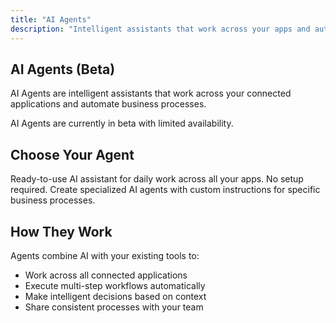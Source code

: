 ```yaml
---
title: "AI Agents"
description: "Intelligent assistants that work across your apps and automate your business processes"
---
```


## AI Agents (Beta)

AI Agents are intelligent assistants that work across your connected applications and automate business processes.

<Note>
AI Agents are currently in beta with limited availability.
</Note>

## Choose Your Agent

<CardGroup cols={2}>
  <Card title="Universal Agent" icon="robot" href="/agents/universal-agent">
    Ready-to-use AI assistant for daily work across all your apps. No setup required.
  </Card>

  <Card title="Custom Agents" icon="wrench" href="/agents/custom-agents">
    Create specialized AI agents with custom instructions for specific business processes.
  </Card>
</CardGroup>

## How They Work

Agents combine AI with your existing tools to:
- Work across all connected applications
- Execute multi-step workflows automatically
- Make intelligent decisions based on context
- Share consistent processes with your team 